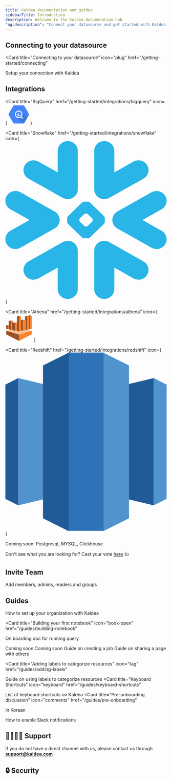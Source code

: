 ```yaml
---
title: Kaldea documentation and guides
sidebarTitle: Introduction
description: Welcome to the Kaldea documenation hub
"og:description": "Connect your datasource and get started with Kaldea! Find the how to guides on utilizing Kaldea's unified analytics platform for your data discovery, data catalog, query interface, query governance, data analysis, reporting, and jobs."
---
```


## Connecting to your datasource

<Card
  title="Connecting to your datasource"
  icon="plug"
  href="/getting-started/connecting"
>
  Setup your connection with Kaldea
</Card>

## Integrations

<CardGroup cols={2}>

<Card
  title="BigQuery"
  href="/getting-started/integrations/bigquery"
  icon={
    <svg
      class="h-7 w-7"
      xmlns="http://www.w3.org/2000/svg"
      width="64"
      height="64"
      viewBox="0 0 64 64"
    >
      <path
        d="M14.48 58.196L.558 34.082c-.744-1.288-.744-2.876 0-4.164L14.48 5.805c.743-1.287 2.115-2.08 3.6-2.082h27.857c1.48.007 2.845.8 3.585 2.082l13.92 24.113c.744 1.288.744 2.876 0 4.164L49.52 58.196c-.743 1.287-2.115 2.08-3.6 2.082H18.07c-1.483-.005-2.85-.798-3.593-2.082z"
        fill="#4386fa"
      />
      <path
        d="M40.697 24.235s3.87 9.283-1.406 14.545-14.883 1.894-14.883 1.894L43.95 60.27h1.984c1.486-.002 2.858-.796 3.6-2.082L58.75 42.23z"
        opacity=".1"
      />
      <path
        d="M45.267 43.23L41 38.953a.67.67 0 0 0-.158-.12 11.63 11.63 0 1 0-2.032 2.037.67.67 0 0 0 .113.15l4.277 4.277a.67.67 0 0 0 .947 0l1.12-1.12a.67.67 0 0 0 0-.947zM31.64 40.464a8.75 8.75 0 1 1 8.749-8.749 8.75 8.75 0 0 1-8.749 8.749zm-5.593-9.216v3.616c.557.983 1.363 1.803 2.338 2.375v-6.013zm4.375-2.998v9.772a6.45 6.45 0 0 0 2.338 0V28.25zm6.764 6.606v-2.142H34.85v4.5a6.43 6.43 0 0 0 2.338-2.368z"
        fill="#fff"
      />
    </svg>
  }
></Card>

<Card
  title="Snowflake"
  href="/getting-started/integrations/snowflake"
  icon={
    <svg
      class="h-7 w-7"
      viewBox="0 0 125 122"
      fill="none"
      xmlns="http://www.w3.org/2000/svg"
    >
      <path
        fill-rule="evenodd"
        clip-rule="evenodd"
        d="M41.7447 63.2298C42.0093 62.4201 42.1194 61.586 42.0996 60.7623C42.0689 60.1658 41.9894 59.5702 41.8151 58.9737C41.2905 57.122 40.048 55.4677 38.1861 54.4248L11.7045 39.5708C7.96616 37.4805 3.20025 38.7235 1.05478 42.3497C-1.11146 45.9706 0.166248 50.595 3.90457 52.6906L18.7026 61.0044L3.90457 69.2954C0.166248 71.3944 -1.10695 76.0197 1.05478 79.6556C3.20025 83.2722 7.96616 84.509 11.7045 82.4187L38.1861 67.5551C39.9731 66.556 41.1858 64.9894 41.7447 63.2298ZM48.9315 77.1495C47.41 77.0232 45.828 77.3337 44.4049 78.139L17.9034 92.9833C14.175 95.078 12.9018 99.727 15.0536 103.354C17.2153 106.971 21.9767 108.217 25.6997 106.113L40.5474 97.7928V114.418C40.5474 118.606 44.0356 122 48.3527 122C52.6491 122 56.1481 118.606 56.1481 114.418V84.6976C56.1481 80.7073 52.9642 77.4302 48.9315 77.1495ZM76.0714 44.8496C77.5884 44.9715 79.1659 44.6566 80.589 43.861L107.085 29.0027C110.819 26.9071 112.086 22.2774 109.939 18.6407C107.788 15.0206 103.022 13.7786 99.2941 15.8724L84.4564 24.2019V7.57171C84.4564 3.39464 80.9682 0 76.6511 0C72.3339 0 68.8548 3.39464 68.8548 7.57171V37.2919C68.8548 41.2778 72.0296 44.5601 76.0714 44.8496ZM17.9034 29.0027L44.4049 43.861C45.828 44.6566 47.41 44.9715 48.9315 44.8496C52.9642 44.5601 56.1481 41.2778 56.1481 37.2919V7.57171C56.1481 3.39464 52.6491 0 48.3527 0C44.0356 0 40.5474 3.39464 40.5474 7.57171V24.2019L25.6997 15.8724C21.9767 13.7786 17.2153 15.0206 15.0536 18.6407C12.9018 22.2774 14.175 26.9071 17.9034 29.0027ZM67.7071 60.9421C67.7071 60.5105 67.438 59.9088 67.1238 59.5895L63.9345 56.5054C63.6202 56.201 63.0008 55.9484 62.5556 55.9484H62.4319C61.9876 55.9484 61.3691 56.201 61.0594 56.5054L57.8701 59.5895C57.5504 59.9088 57.3057 60.5105 57.3057 60.9421V61.0632C57.3057 61.4895 57.5504 62.0859 57.8701 62.3965L61.0594 65.4893C61.3736 65.7946 61.9876 66.0464 62.4319 66.0464H62.5556C63.0008 66.0464 63.6202 65.7946 63.9345 65.4893L67.1238 62.3965C67.438 62.0859 67.7071 61.4895 67.7071 61.0632V60.9421ZM76.5111 63.9087L65.4966 74.5952C65.1815 74.9093 64.5729 75.1663 64.1141 75.1663H63.315H61.6878H60.8752C60.43 75.1663 59.8115 74.9093 59.4918 74.5952L48.4827 63.9087C48.1676 63.6078 47.9129 63.0026 47.9129 62.5754V61.7851V60.2044V59.4246C47.9129 58.9878 48.1676 58.3817 48.4827 58.0764L59.4918 47.3907C59.8115 47.0758 60.43 46.8285 60.8752 46.8285H61.6878H63.315H64.1141C64.5629 46.8285 65.1815 47.0758 65.4966 47.3907L76.5111 58.0764C76.8253 58.3817 77.08 58.9878 77.08 59.4246V60.2044V61.7851V62.5754C77.08 63.0026 76.8253 63.6078 76.5111 63.9087ZM107.085 92.9833L80.589 78.139C79.1659 77.3337 77.5884 77.0232 76.0714 77.1495C72.0296 77.4302 68.8548 80.7073 68.8548 84.6976V114.418C68.8548 118.606 72.3339 122 76.6511 122C80.9682 122 84.4564 118.606 84.4564 114.418V97.7928L99.2941 106.113C103.022 108.217 107.788 106.971 109.939 103.354C112.086 99.727 110.819 95.078 107.085 92.9833ZM121.095 52.6906L106.296 61.0044L121.095 69.2954C124.832 71.3944 126.11 76.0197 123.949 79.6556C121.793 83.2722 117.022 84.509 113.298 82.4187L86.7969 67.5551C85.0298 66.556 83.8026 64.9894 83.2581 63.2298C82.999 62.4201 82.8789 61.586 82.9087 60.7623C82.924 60.1658 83.0134 59.5702 83.1832 58.9737C83.7132 57.122 84.9557 55.4686 86.7969 54.4248L113.298 39.5708C117.022 37.4805 121.793 38.7235 123.949 42.3497C126.11 45.9706 124.832 50.595 121.095 52.6906Z"
        fill="#29B5E8"
      />
    </svg>
  }
></Card>

<Card
  title="Athena"
  href="/getting-started/integrations/athena"
  icon={
    <svg
      className="h-7 w-7"
      width="85"
      height="85"
      viewBox="0 0 85 85"
      fill="none"
      xmlns="http://www.w3.org/2000/svg"
    >
      <path
        fill-rule="evenodd"
        clip-rule="evenodd"
        d="M82.5 50.856L42.5 45.875L2.5 50.856L42.5 82.499L82.5 50.856Z"
        fill="#FCBF92"
      />
      <path
        fill-rule="evenodd"
        clip-rule="evenodd"
        d="M2.5 50.8594L42.5 62.9484V82.5024L2.5 62.2354V50.8594Z"
        fill="#9D5025"
      />
      <path
        fill-rule="evenodd"
        clip-rule="evenodd"
        d="M82.5 50.8594L42.5 62.9484V82.5024L82.5 62.2354V50.8594Z"
        fill="#F58534"
      />
      <path
        fill-rule="evenodd"
        clip-rule="evenodd"
        d="M7.665 33.6719H2.5V45.1669L7.665 46.1179L13.406 39.9609L7.665 33.6729V33.6719Z"
        fill="#9D5025"
      />
      <path
        fill-rule="evenodd"
        clip-rule="evenodd"
        d="M13.406 45.6419L7.66504 46.1169V33.6719H13.406V45.6419Z"
        fill="#F58534"
      />
      <path
        fill-rule="evenodd"
        clip-rule="evenodd"
        d="M17.2771 19.3291L10.4771 20.6251V46.7051L17.2771 48.1311L23.501 33.6641L17.2771 19.3281V19.3291Z"
        fill="#9D5025"
      />
      <path
        fill-rule="evenodd"
        clip-rule="evenodd"
        d="M23.4999 47.4171L17.2769 48.1301V19.3281L23.4999 20.0411V47.4171V47.4171Z"
        fill="#F58534"
      />
      <path
        fill-rule="evenodd"
        clip-rule="evenodd"
        d="M30.535 25.1328L21.147 26.0838V48.9548L30.535 50.8568L40.5 37.9348L30.535 25.1328V25.1328Z"
        fill="#9D5025"
      />
      <path
        fill-rule="evenodd"
        clip-rule="evenodd"
        d="M36.8642 49.7868L30.5352 50.8568V25.1328L36.8642 25.6078V49.7858V49.7868Z"
        fill="#F58534"
      />
      <path
        fill-rule="evenodd"
        clip-rule="evenodd"
        d="M42.4999 4.39062L36.1709 6.41162V51.9276L42.4999 53.2226L48.8289 28.8066L42.4999 4.39062Z"
        fill="#9D5025"
      />
      <path
        fill-rule="evenodd"
        clip-rule="evenodd"
        d="M48.3589 49.7906L54.4649 50.8606L63.8529 33.6716L54.4649 16.6016L48.3589 17.5526V49.7906Z"
        fill="#9D5025"
      />
      <path
        fill-rule="evenodd"
        clip-rule="evenodd"
        d="M63.8529 33.6716L54.4649 16.6016L48.3589 17.5526"
        fill="#9D5025"
      />
      <path
        fill-rule="evenodd"
        clip-rule="evenodd"
        d="M61.3818 47.4232L67.7228 48.1362L74.5228 26.4422L67.7228 4.86719L61.3818 6.41219V47.4222V47.4232Z"
        fill="#9D5025"
      />
      <path
        fill-rule="evenodd"
        clip-rule="evenodd"
        d="M71.5938 45.638L77.3347 46.113L82.4997 24.658L77.3347 2.5L71.5938 3.926V45.638V45.638Z"
        fill="#9D5025"
      />
      <path
        fill-rule="evenodd"
        clip-rule="evenodd"
        d="M42.5 4.39L48.829 6.411V51.927L42.5 53.222V4.39ZM63.853 18.5L54.465 16.598V50.857L63.853 48.955V18.5ZM74.524 7.6L67.724 4.866V48.135L74.524 46.708V7.6ZM82.5 5.103L77.335 2.5V46.114L82.5 45.163V5.103Z"
        fill="#F58534"
      />
    </svg>
  }
></Card>

<Card
  title="Redshift"
  href="/getting-started/integrations/redshift"
  icon={
    <svg
      class="h-7 w-7"
      enable-background="new 0 0 1615 1783.7"
      viewBox="0 0 1615 1783.7"
      xmlns="http://www.w3.org/2000/svg"
    >
      <path
        d="m807.5 1363.8 678.3 161.5v-1270.5l-678.3 161.5z"
        fill="#205b97"
      />
      <path
        d="m1485.8 254.8 129.2 64.6v1141.3l-129.2 64.6zm-678.3 1109-678.3 161.5v-1270.5l678.3 161.5z"
        fill="#5193ce"
      />
      <path d="m129.2 254.8-129.2 64.6v1141.3l129.2 64.6z" fill="#205b97" />
      <path
        d="m979.8 1783.7 258.4-129.2v-1525.3l-258.4-129.2-79 847z"
        fill="#5193ce"
      />
      <path
        d="m635.2 1783.7-258.4-129.2v-1525.3l258.4-129.2 79 847z"
        fill="#205b97"
      />
      <path d="m635.2 0h348.1v1780.1h-348.1z" fill="#2e73b7" />
    </svg>
  }
></Card>

</CardGroup>

Coming soon: Postgresql, MYSQL, Clickhouse

Don't see what you are looking for? Cast your vote [here](https://kaldea.canny.io/feature-requests) 👍

## Invite Team

<Card title="Invite team" icon="user-plus" href="/getting-started/invite-team">
  Add members, admins, readers and groups
</Card>

## Guides

<CardGroup>

<Card title="Workspace setup" icon="gear" href="/guides/workspace-setup">
  How to set up your organization with Kaldea
</Card>

<Card
  title="Building your first notebook"
  icon="book-open"
  href="/guides/building-notebook"
>
  On boarding doc for running query
</Card>

<Card title="Exploring Catalog" icon="books" href="/guides/exploring-catalog">
  Coming soon
</Card>

<Card title="Saving Queries" icon="bookmark" href="/guides/saving-queries">
  Coming soon
</Card>

<Card title="Creating your first job" icon="plus" href="/creating-first-job">
  Guide on creating a job
</Card>

<Card title="Sharing Pages" icon="share" href="/guides/sharing-pages">
  Guide on sharing a page with others
</Card>

<Card
  title="Adding labels to categorize resources"
  icon="tag"
  href="/guides/adding-labels"
>
  Guide on using labels to categorize resources
</Card>
<Card
  title="Keyboard Shortcuts"
  icon="keyboard"
  href="/guides/keyboard-shortcuts"
>
  List of keyboard shortcuts on Kaldea
</Card>
<Card
  title="Pre-onboarding discussion"
  icon="comments"
  href="/guides/pre-onboarding"
>
  In Korean
</Card>

<Card title="Slack integration" icon="bell" href="/guides/notifications">
  How to enable Slack notifications
</Card>

</CardGroup>

## 🙋‍♂️🙋‍♀️ Support

If you do not have a direct channel with us, please contact us through **support@kaldea.com**

## 🔒 Security

<CardGroup>
  <Card
    title="How does data flow in Kaldea"
    icon="arrows-turn-to-dots"
    href="/security/data-flow"
  ></Card>
  <Card title="Security FAQ" icon="lock" href="/security/security-faq"></Card>
</CardGroup>
